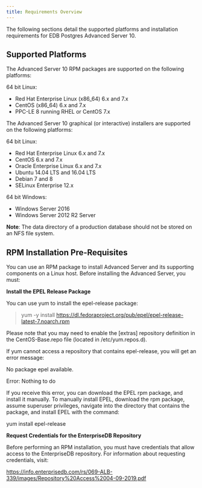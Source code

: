 ```yaml
---
title: Requirements Overview
---
```


The following sections detail the supported platforms and installation requirements for EDB Postgres Advanced Server 10.

## Supported Platforms

The Advanced Server 10 RPM packages are supported on the following platforms:

64 bit Linux:

-   Red Hat Enterprise Linux (x86_64) 6.x and 7.x
-   CentOS (x86_64) 6.x and 7.x
-   PPC-LE 8 running RHEL or CentOS 7.x

The Advanced Server 10 graphical (or interactive) installers are supported on the following platforms:

64 bit Linux:

-   Red Hat Enterprise Linux 6.x and 7.x
-   CentOS 6.x and 7.x
-   Oracle Enterprise Linux 6.x and 7.x
-   Ubuntu 14.04 LTS and 16.04 LTS
-   Debian 7 and 8
-   SELinux Enterprise 12.x

64 bit Windows:

-   Windows Server 2016
-   Windows Server 2012 R2 Server

**Note**: The data directory of a production database should not be stored on an NFS file system.

## RPM Installation Pre-Requisites

You can use an RPM package to install Advanced Server and its supporting components on a Linux host. Before installing the Advanced Server, you must:

**Install the EPEL Release Package**

You can use yum to install the epel-release package:

> yum -y install <https://dl.fedoraproject.org/pub/epel/epel-release-latest-7.noarch.rpm>

Please note that you may need to enable the \[extras] repository definition in the CentOS-Base.repo file (located in /etc/yum.repos.d).

If yum cannot access a repository that contains epel-release, you will get an error message:

No package epel available.

Error: Nothing to do

If you receive this error, you can download the EPEL rpm package, and install it manually. To manually install EPEL, download the rpm package, assume superuser privileges, navigate into the directory that contains the package, and install EPEL with the command:

yum install epel-release

**Request Credentials for the EnterpriseDB Repository**

Before performing an RPM installation, you must have credentials that allow access to the EnterpriseDB repository. For information about requesting credentials, visit:

<https://info.enterprisedb.com/rs/069-ALB-339/images/Repository%20Access%2004-09-2019.pdf>
